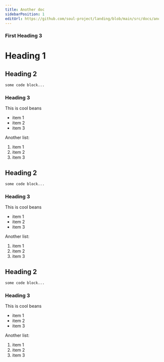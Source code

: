 ```yaml
---
title: Another doc
sidebarPosition: 1
editUrl: https://github.com/soul-project/landing/blob/main/src/docs/another.mdx
---
```


### First Heading 3

# Heading 1

## Heading 2

```bash
some code block...
```

### Heading 3

This is cool beans

- item 1
- item 2
- item 3

Another list:

1. item 1
2. item 2
3. item 3

## Heading 2

```bash
some code block...
```

### Heading 3

This is cool beans

- item 1
- item 2
- item 3

Another list:

1. item 1
2. item 2
3. item 3

## Heading 2

```bash
some code block...
```

### Heading 3

This is cool beans

- item 1
- item 2
- item 3

Another list:

1. item 1
2. item 2
3. item 3
